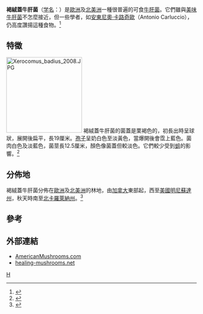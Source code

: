 {{Speciesbox 
| taxon = Boletus badius
| authority = [[埃利亞斯·馬格努斯·弗里斯|Fr.]] (1832)  
| image = Boletus badius JPG1.jpg
}}
{{mycomorphbox 
| name = boletus badius
| whichGills = adnate 
| capShape = convex 
| hymeniumType=pores
| stipeCharacter=bare
| ecologicalType=mycorrhizal
| sporePrintColor=olive
| howEdible=edible}}
'''褐絨蓋牛肝菌'''（[[学名|学名]]：''{{lang|la|Boletus badius}}''）是[[歐洲|歐洲]]及[[北美洲|北美洲]]一種很普遍的可食[[牛肝菌|牛肝菌]]。它們雖與[[美味牛肝菌|美味牛肝菌]]不怎麼接近，但一些學者，如[[安東尼奧·卡路奇歐|安東尼奧·卡路奇歐]]（Antonio Carluccio），仍高度讚揚這種食物。<ref name = "Carluccio03">{{cite book en | author = Carluccio A | year = 2003 | title = The Complete Mushroom Book | url = https://archive.org/details/completemushroom0000carl | publisher = Quadrille | isbn = 1-84400-040-0}}</ref>

== 特徵 ==
[[File:Xerocomus_badius_2008.JPG|200px]]
褐絨蓋牛肝菌的菌蓋是栗褐色的，初長出時呈球狀，展開後扁平，長19厘米。[[孢子|孢子]]呈奶白色至淡黃色，當爆開後會霑上藍色。菌肉白色及淡藍色，菌莖長12.5厘米，顏色像菌蓋但較淡色。它們較少受到[[蛆|蛆]]的影響。<ref name = "Ultimatemush">{{cite book en | author = Jordan P & Wheeler S | year = 2001 | title = The Ultimate Mushroom Book | publisher = Hermes House | id = ISBN }}</ref>

== 分佈地 ==
褐絨蓋牛肝菌分佈在[[歐洲|歐洲]]及[[北美洲|北美洲]]的林地，由[[加拿大|加拿大]]東部起，西至[[美國|美國]][[明尼蘇達州|明尼蘇達州]]，秋天時南至[[北卡羅萊納州|北卡羅萊納州]]。<ref name = "Phillips91">{{cite book en | author = Phillips R | year = 1991 | title = Mushrooms of North America | publisher = Little, Brown & Co. | id = ISBN}}</ref>

== 參考 ==
{{reflist}}

== 外部連結 ==
* [http://americanmushrooms.com/taxa/Boletus_badius_01.htm AmericanMushrooms.com]{{Wayback|url=http://americanmushrooms.com/taxa/Boletus_badius_01.htm |date=20081225110052 }}
* [http://healing-mushrooms.net/archives/boletus-badius.html healing-mushrooms.net]{{Wayback|url=http://healing-mushrooms.net/archives/boletus-badius.html |date=20081120194643 }}
{{Taxonbar|from=Q752497}}

[[Category:牛肝菌屬|H]]